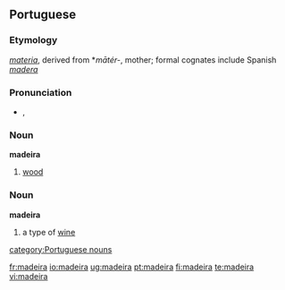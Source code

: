 {{see|Madeira}}
==Portuguese==
===Etymology===
{{L.|pt}} ''[[materia]]'', derived from {{PIE.|pt}} *''mātér-'', mother; formal cognates include Spanish ''[[madera]]'' 

===Pronunciation===
*{{IPA|/mɐˈdɐjrɐ/}}, {{SAMPA|/m6"d6jr6/}}

===Noun===
'''madeira''' {{f}}

#[[wood]]

===Noun===
'''madeira''' {{m}}

# a type of [[wine]]

[[category:Portuguese nouns]]

[[fr:madeira]]
[[io:madeira]]
[[ug:madeira]]
[[pt:madeira]]
[[fi:madeira]]
[[te:madeira]]
[[vi:madeira]]